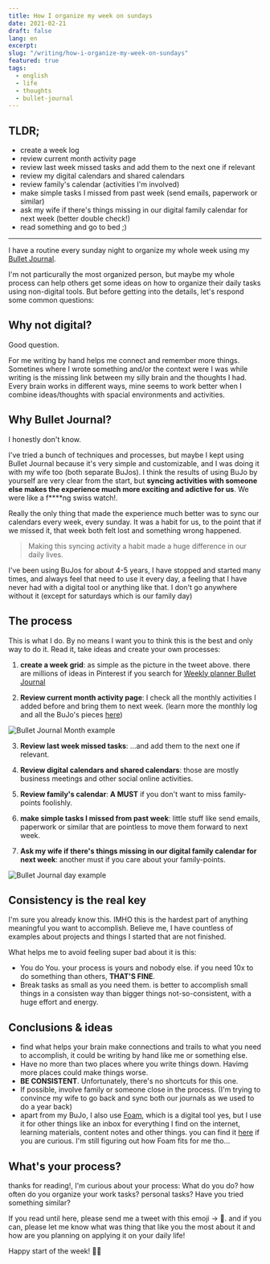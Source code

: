 ```yaml
---
title: How I organize my week on sundays
date: 2021-02-21
draft: false
lang: en
excerpt:
slug: "/writing/how-i-organize-my-week-on-sundays"
featured: true
tags:
  - english
  - life
  - thoughts
  - bullet-journal
---
```


## TLDR;

- create a week log
- review current month activity page
- review last week missed tasks and add them to the next one if relevant
- review my digital calendars and shared calendars
- review family's calendar (activities I'm involved)
- make simple tasks I missed from past week (send emails, paperwork or similar)
- ask my wife if there's things missing in our digital family calendar for next week (better double check!)
- read something and go to bed ;)

---

I have a routine every sunday night to organize my whole week using my [Bullet Journal](https://bulletjournal.com/).

<Tweet tweetLink="hhg2288/status/1363599084163072002" />

I'm not particurally the most organized person, but maybe my whole process can help others get some ideas on how to organize their daily tasks using non-digital tools. But before getting into the details, let's respond some common questions:

## Why not digital?

Good question.

For me writing by hand helps me connect and remember more things. Sometines where I wrote something and/or the context were I was while writing is the missing link between my silly brain and the thoughts I had. Every brain works in different ways, mine seems to work better when I combine ideas/thoughts with spacial environments and activities.

## Why Bullet Journal?

I honestly don't know.

I've tried a bunch of techniques and processes, but maybe I kept using Bullet Journal because it's very simple and customizable, and I was doing it with my wife too (both separate BuJos). I think the results of using BuJo by yourself are very clear from the start, but **syncing activities with someone else makes the experience much more exciting and adictive for us**. We were like a f\*\*\*\*ng swiss watch!.

Really the only thing that made the experience much better was to sync our calendars every week, every sunday. It was a habit for us, to the point that if we missed it, that week both felt lost and something wrong happened.

> Making this syncing activity a habit made a huge difference in our daily lives.

I've been using BuJos for about 4-5 years, I have stopped and started many times, and always feel that need to use it every day, a feeling that I have never had with a digital tool or anything like that. I don't go anywhere without it (except for saturdays which is our family day)

## The process

This is what I do. By no means I want you to think this is the best and only way to do it. Read it, take ideas and create your own processes:

1. **create a week grid**: as simple as the picture in the tweet above. there are millions of ideas in Pinterest if you search for [Weekly planner Bullet Journal](https://www.pinterest.es/search/pins/?rs=ac&len=2&q=weekly%20planner%20bullet%20journal&eq=Weekly%20planner%20Bullet%20Journal&etslf=2660&term_meta[]=weekly%7Cautocomplete%7C0&term_meta[]=planner%7Cautocomplete%7C0&term_meta[]=bullet%7Cautocomplete%7C0&term_meta[]=journal%7Cautocomplete%7C0)

2. **Review current month activity page**: I check all the monthly activities I added before and bring them to next week. (learn more the monthly log and all the BuJo's pieces [here](https://bulletjournal.com/pages/learn))

![Bullet Journal Month example](./bujo-month.jpg)

3. **Review last week missed tasks**: ...and add them to the next one if relevant.

4. **Review digital calendars and shared calendars**: those are mostly business meetings and other social online activities.

5. **Review family's calendar**: **A MUST** if you don't want to miss family-points foolishly.
6. **make simple tasks I missed from past week**: little stuff like send emails, paperwork or similar that are pointless to move them forward to next week.
7. **Ask my wife if there's things missing in our digital family calendar for next week**: another must if you care about your family-points.

![Bullet Journal day example](./bujo-day.jpg)

## Consistency is the real key

I'm sure you already know this. IMHO this is the hardest part of anything meaningful you want to accomplish. Believe me, I have countless of examples about projects and things I started that are not finished.

What helps me to avoid feeling super bad about it is this:

- You do You. your process is yours and nobody else. if you need 10x to do something than others, **THAT'S FINE**.
- Break tasks as small as you need them. is better to accomplish small things in a consisten way than bigger things not-so-consistent, with a huge effort and energy.

## Conclusions & ideas

- find what helps your brain make connections and trails to what you need to accomplish, it could be writing by hand like me or something else.
- Have no more than two places where you write things down. Havimg more places could make things worse.
- **BE CONSISTENT**. Unfortunately, there's no shortcuts for this one.
- If possible, involve family or someone close in the process. (I'm trying to convince my wife to go back and sync both our journals as we used to do a year back)
- apart from my BuJo, I also use [Foam](https://foambubble.github.io/foam/), which is a digital tool yes, but I use it for other things like an inbox for everything I find on the internet, learning materials, content notes and other things. you can find it [here](https://horacioh.github.io/braindump/) if you are curious. I'm still figuring out how Foam fits for me tho...

## What's your process?

thanks for reading!, I'm curious about your process: What do you do? how often do you organize your work tasks? personal tasks? Have you tried something similar?

If you read until here, please send me a tweet with this emoji -> 🌱. and if you can, please let me know what was thing that like you the most about it and how are you planning on applying it on your daily life!

Happy start of the week! 💪🏼
